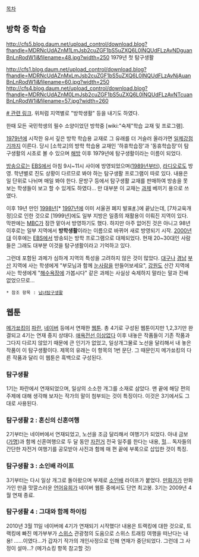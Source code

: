 [[목차]]
== 방학 중 학습 ==

http://cfs5.blog.daum.net/upload_control/download.blog?fhandle=MDRNcUdAZnM1LmJsb2cuZGF1bS5uZXQ6L0lNQUdFLzAvNDguanBnLnRodW1i&filename=48.jpg?width=250
1979년 첫 탐구생활

http://cfs1.blog.daum.net/upload_control/download.blog?fhandle=MDRNcUdAZnMxLmJsb2cuZGF1bS5uZXQ6L0lNQUdFLzAvNjAuanBnLnRodW1i&filename=60.jpg?width=250 http://cfs4.blog.daum.net/upload_control/download.blog?fhandle=MDRNcUdAZnM0LmJsb2cuZGF1bS5uZXQ6L0lNQUdFLzAvNTcuanBnLnRodW1i&filename=57.jpg?width=260 

[http://blog.daum.net/hallo-jihan/6554537 # 관련 링크]. 위처럼 지역별로 "방학생활" 등을 내기도 하였다.

한때 모든 국민학생의 필수 소양이었던 방학중 [wiki:"숙제"학습 교재 및 프로그램].

[[1979년]]에 시작한 유서 깊은 방학 학습용 교재로 그 유래를 더 거슬러 올라가면 [[일제강점기]]까지 이른다. 당시 [소학교]의 방학 학습용 교재인 '하휴학습장'과 '동휴학습장'이 탐구생활의 시초로 볼 수 있으며 [[해방]] 이후 1979년에 탐구생활이라는 이름이 되었다.

[[방송]]으로는 [[EBS]]에서 아침 9시~11시 사이에 방영되었으며([[1989년]]부터), [[라디오]]로도 방영. 학년별로 진도 상황이 다르므로 봐야 하는 탐구생활 프로그램이 따로 있다. 내용은 일 단위로 나뉘며 매일 봐야 한다. 문방구 등에서 탐구생활 교재를 판매하여 방송을 못 보는 학생들이 보고 할 수 있게도 하였다... 만 대부분 이 교재는 [[과제]] 베끼기 용으로 쓰였다.

이후 19년 만인 [[1998년]][* [[1997년]]에 이미 서울권 폐지 발표[http://news.naver.com/main/read.nhn?mode=LSD&mid=sec&sid1=102&oid=001&aid=0004252094 #].]에 끝났는데, [7차교육개정]으로 인한 것으로 [1999년]에도 일부 지방은 일종의 재활용이 이뤄진 지역이 있다. 막판에는 [[MBC]]가 잠깐 맡아서 방영하기도 했다. 하지만 아주 없어진 것은 아니고 98년 이후로는 일부 지역에서 '''방학생활'''이라는 이름으로 바뀌어 새로 방영되기 시작. [[2000년대]] 이후에는 [[EBS]]에서 방송되는 방학 프로그램으로 대체되었다. 현재 20~30대인 사람들은 그래도 대부분 이것을 탐구생활이라고 기억하고 있다.

그런데 포함된 과제가 심하게 지역의 특성을 고려하지 않은 것이 많았다. [[대구]]나 [[경남]] [[부산]] 지역에 사는 학생에게 "부모님과 함께 [[눈사람]]을 만들어보세요", [[강원도]] 산간 지역에 사는 학생에게 "[[해수욕장]]에 가봅시다" 같은 과제는 사실상 숙제하지 말라는 말과 진배 없었으므로... 

 * 참조 항목 : [[남녀탐구생활]]


== 웹툰 ==
[[메가쑈킹]]이 [[파란]], [[네이버]] 등에서 연재한 [[웹툰]]. 총 4기로 구성된 웹툰이지만 1,2,3기만 완결되고 4기는 연재 중지 상태다. [[애욕전선 이상없다]] 이후 내놓은 작품들이 기존 작품과 그다지 다르지 않았기 때문에 큰 인기가 없었고, 일상개그물로 노선을 달리해서 내 놓은 작품이 이 탐구생활이다. 제목의 유래는 이 항목의 1번 문단. 그 때문인지 메가쑈킹의 다른 작품과 달리 이 웹툰은 흑백으로 구성된다. 

=== 탐구생활 ===
1기는 파란에서 연재되었으며, 일상의 소소한 개그를 소재로 삼았다. 맨 끝에 해당 편의 주제에 대해 생각해 보자는 작가의 말이 첨부되는 것이 특징이다. 이것은 3기에서도 그대로 사용된다.

=== 탐구생활 2 : 혼신의 신혼여행 ===
2기부터는 네이버에서 연재되었고, 노선을 조금 달리해서 여행기가 되었다. 아내 금보([[가명]])과 함께 신혼여행으로 두 달 동안 [[자전거]] 전국 일주를 한다는 내용, [[헐]]... 독자들의 간단한 자전거 여행기를 공모받아 사진과 함께 매 편 끝에 부록으로 삽입한 것이 특징.

=== 탐구생활 3 : 소인배 라이프 ===
3기부터는 다시 일상 개그로 돌아왔으며 부제로 [[소인배]] 라이프가 붙었다. [[만화가]]가 만화가인 만큼 맛깔스러운 [[언어유희]]가 네이버 웹툰 중에서도 단연 최고봉. 3기는 2009년 4월 연재 종료. 

=== 탐구생활 4 : 그대와 함께 하이킹 ===
2010년 3월 11일 네이버에 4기가 연재되기 시작했다! 내용은 트랙킹에 대한 것으로, 트랙킹에 빠진 메가부부가 [[스위스]] 관광청의 도움으로 스위스 트래킹 여행을 떠난다는 내용! ……이였다…가 갑자기 작가의 개인사정으로 인해 연재가 중단되었다. 그런데 그 사정이 설마...? (메가쇼킹 항목 참고할 것)
